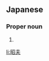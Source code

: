 ==Japanese==
{{ja-kanjitab|あき|お}}

===Proper noun===
{{ja-pos|あきお|proper}}

# {{given name|male|lang=ja|sort=あきお}}

[[li:昭夫]]